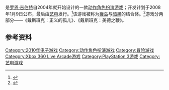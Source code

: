 {{NoteTA
| G1 = Games
}}
{{Infobox VG
| title        = DeathSpank
| image        = 
| caption      = 
| developer    = [[Hothead_Games|Hothead Games]]
| publisher    = [[Electronic_Arts|Electronic Arts]]
| designer     = [[羅恩·吉伯特|羅恩·吉伯特]]
| released     = '''PlayStation Network'''<br>July 13, 2010 (Part 1)<br>September 20, 2010 (Part 2)<br>'''Xbox Live Arcade'''<br>July 14, 2010 (Part 1)<br>September 22, 2010 (Part 2)<br>'''Microsoft Windows'''<br>October 26, 2010<br>'''Mac OS X'''<br>TBA
| genre        = [[动作游戏|动作游戏]]
| modes        = [[单人电子游戏|单人]]、[[多人电子游戏|多人]]
| platforms    = [[Mac_OS_X|Mac OS X]]、[[Microsoft_Windows|Microsoft Windows]]、[[PlayStation_3|PlayStation 3]]、[[Xbox_360|Xbox 360]]
}}

{{vgname|戴斯班克|en=DeathSpank}}是[[罗恩·吉伯特|罗恩·吉伯特]]自2004年就开始设计的一款[[动作角色扮演游戏|动作角色扮演游戏]]；开发计划于2008年1月9日公布，最后由[[艺电|艺电]]发行。<ref>{{cite web | url=http://www.gamesindustry.biz/content_page.php?aid=31987 | title=Hothead Games to publish Ron Gilbert's DeathSpank | date=2008-01-09 | accessdate=2008-01-09 | publisher=[[gamesindustry.biz|gamesindustry.biz]] | author=Androvich, Mark | archive-date=2008-02-11 | archive-url=https://web.archive.org/web/20080211225354/http://www.gamesindustry.biz/content_page.php?aid=31987 | dead-url=no }}</ref>该游戏被称为[[猴岛的秘密|猴岛]]与[[暗黑破坏神|暗黑]]的结合体。<ref>{{cite web | url=http://www.adventuregamers.com/newsitem.php?id=1590 | title=Ron Gilbert set to deliver a DeathSpank | date=2008-01-09 | accessdate=2008-01-09 | author=Allin, Jack | publisher=[[Adventure_Gamers|Adventure Gamers]] | archive-date=2012-02-07 | archive-url=https://web.archive.org/web/20120207162955/http://www.adventuregamers.com/newsitem.php?id=1590 | dead-url=no }}</ref>游戏分两部分——《戴斯班克：正义的孤儿》、《戴斯班克：美德之鞭》。

==参考资料==
{{reflist}}

{{Portal bar|电子游戏}}

{{DEFAULTSORT:DeathSpank}}
[[Category:2010年电子游戏|Category:2010年电子游戏]]
[[Category:动作角色扮演游戏|Category:动作角色扮演游戏]]
[[Category:冒险游戏|Category:冒险游戏]]
[[Category:Xbox_360_Live_Arcade游戏|Category:Xbox 360 Live Arcade游戏]]
[[Category:PlayStation_3游戏|Category:PlayStation 3游戏]]
[[Category:艺电游戏|Category:艺电游戏]]